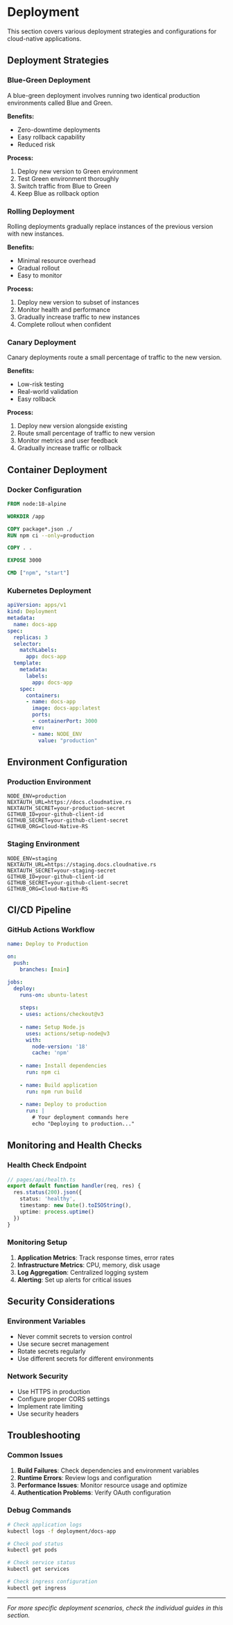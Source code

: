 # Deployment

This section covers various deployment strategies and configurations for cloud-native applications.

## Deployment Strategies

### Blue-Green Deployment

A blue-green deployment involves running two identical production environments called Blue and Green.

**Benefits:**
- Zero-downtime deployments
- Easy rollback capability
- Reduced risk

**Process:**
1. Deploy new version to Green environment
2. Test Green environment thoroughly
3. Switch traffic from Blue to Green
4. Keep Blue as rollback option

### Rolling Deployment

Rolling deployments gradually replace instances of the previous version with new instances.

**Benefits:**
- Minimal resource overhead
- Gradual rollout
- Easy to monitor

**Process:**
1. Deploy new version to subset of instances
2. Monitor health and performance
3. Gradually increase traffic to new instances
4. Complete rollout when confident

### Canary Deployment

Canary deployments route a small percentage of traffic to the new version.

**Benefits:**
- Low-risk testing
- Real-world validation
- Easy rollback

**Process:**
1. Deploy new version alongside existing
2. Route small percentage of traffic to new version
3. Monitor metrics and user feedback
4. Gradually increase traffic or rollback

## Container Deployment

### Docker Configuration

```dockerfile
FROM node:18-alpine

WORKDIR /app

COPY package*.json ./
RUN npm ci --only=production

COPY . .

EXPOSE 3000

CMD ["npm", "start"]
```

### Kubernetes Deployment

```yaml
apiVersion: apps/v1
kind: Deployment
metadata:
  name: docs-app
spec:
  replicas: 3
  selector:
    matchLabels:
      app: docs-app
  template:
    metadata:
      labels:
        app: docs-app
    spec:
      containers:
      - name: docs-app
        image: docs-app:latest
        ports:
        - containerPort: 3000
        env:
        - name: NODE_ENV
          value: "production"
```

## Environment Configuration

### Production Environment

```env
NODE_ENV=production
NEXTAUTH_URL=https://docs.cloudnative.rs
NEXTAUTH_SECRET=your-production-secret
GITHUB_ID=your-github-client-id
GITHUB_SECRET=your-github-client-secret
GITHUB_ORG=Cloud-Native-RS
```

### Staging Environment

```env
NODE_ENV=staging
NEXTAUTH_URL=https://staging.docs.cloudnative.rs
NEXTAUTH_SECRET=your-staging-secret
GITHUB_ID=your-github-client-id
GITHUB_SECRET=your-github-client-secret
GITHUB_ORG=Cloud-Native-RS
```

## CI/CD Pipeline

### GitHub Actions Workflow

```yaml
name: Deploy to Production

on:
  push:
    branches: [main]

jobs:
  deploy:
    runs-on: ubuntu-latest
    
    steps:
    - uses: actions/checkout@v3
    
    - name: Setup Node.js
      uses: actions/setup-node@v3
      with:
        node-version: '18'
        cache: 'npm'
    
    - name: Install dependencies
      run: npm ci
    
    - name: Build application
      run: npm run build
    
    - name: Deploy to production
      run: |
        # Your deployment commands here
        echo "Deploying to production..."
```

## Monitoring and Health Checks

### Health Check Endpoint

```typescript
// pages/api/health.ts
export default function handler(req, res) {
  res.status(200).json({
    status: 'healthy',
    timestamp: new Date().toISOString(),
    uptime: process.uptime()
  })
}
```

### Monitoring Setup

1. **Application Metrics**: Track response times, error rates
2. **Infrastructure Metrics**: CPU, memory, disk usage
3. **Log Aggregation**: Centralized logging system
4. **Alerting**: Set up alerts for critical issues

## Security Considerations

### Environment Variables

- Never commit secrets to version control
- Use secure secret management
- Rotate secrets regularly
- Use different secrets for different environments

### Network Security

- Use HTTPS in production
- Configure proper CORS settings
- Implement rate limiting
- Use security headers

## Troubleshooting

### Common Issues

1. **Build Failures**: Check dependencies and environment variables
2. **Runtime Errors**: Review logs and configuration
3. **Performance Issues**: Monitor resource usage and optimize
4. **Authentication Problems**: Verify OAuth configuration

### Debug Commands

```bash
# Check application logs
kubectl logs -f deployment/docs-app

# Check pod status
kubectl get pods

# Check service status
kubectl get services

# Check ingress configuration
kubectl get ingress
```

---

*For more specific deployment scenarios, check the individual guides in this section.*
